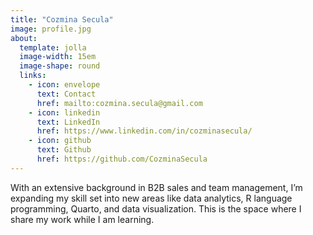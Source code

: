 ```yaml
---
title: "Cozmina Secula"
image: profile.jpg
about:
  template: jolla
  image-width: 15em
  image-shape: round
  links:
    - icon: envelope
      text: Contact
      href: mailto:cozmina.secula@gmail.com
    - icon: linkedin
      text: LinkedIn
      href: https://www.linkedin.com/in/cozminasecula/
    - icon: github
      text: Github
      href: https://github.com/CozminaSecula
---
```


With an extensive background in B2B sales and team management, I'm expanding my skill set into new areas like data analytics, R language programming, Quarto, and data visualization. This is the space where I share my work while I am learning.
